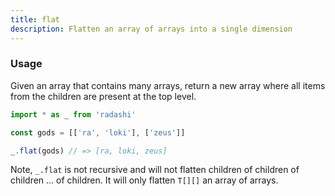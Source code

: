 ```yaml
---
title: flat
description: Flatten an array of arrays into a single dimension
---
```


### Usage

Given an array that contains many arrays, return a new array where all items from the children are present at the top level.

```ts
import * as _ from 'radashi'

const gods = [['ra', 'loki'], ['zeus']]

_.flat(gods) // => [ra, loki, zeus]
```

Note, `_.flat` is not recursive and will not flatten children of children of children ... of children. It will only flatten `T[][]` an array of arrays.
